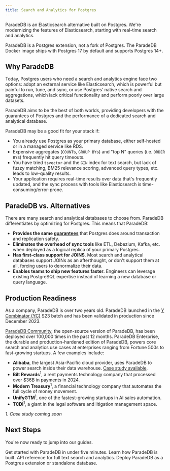 ```yaml
---
title: Search and Analytics for Postgres
---
```


ParadeDB is an Elasticsearch alternative built on Postgres. We're modernizing the features of Elasticsearch,
starting with real-time search and analytics.

ParadeDB is a Postgres extension, not a fork of Postgres. The ParadeDB Docker image ships with Postgres 17
by default and supports Postgres 14+.

## Why ParadeDB

Today, Postgres users who need a search and analytics engine face two options: adopt an external service like
Elasticsearch, which is powerful but painful to run, tune, and sync, or use Postgres’ native search and
aggregations, which lack critical functionality and perform poorly over large datasets.

ParadeDB aims to be the best of both worlds, providing developers with the guarantees of Postgres and the
performance of a dedicated search and analytical database.

ParadeDB may be a good fit for your stack if:

- You already use Postgres as your primary database, either self-hosted or in a managed service like RDS.
- Expensive aggregates (`COUNT`s, `GROUP BY`s) and "top N" queries (i.e. `ORDER BY`s) frequently hit query timeouts.
- You have tried `tsvector` and the `GIN` index for text search, but lack of fuzzy matching,
  BM25 relevance scoring, advanced query types, etc. leads to low-quality results.
- Your application requires real-time results over data that's frequently updated, and the sync process with
  tools like Elasticsearch is time-consuming/error-prone.

## ParadeDB vs. Alternatives

There are many search and analytical databases to choose from. ParadeDB differentiates by optimizing for Postgres. This means that ParadeDB:

- **Provides the same [guarantees](/welcome/guarantees)** that Postgres does around transaction and replication
  safety.
- **Eliminates the overhead of sync tools** like ETL, Debezium, Kafka, etc. when deployed as a logical replica of your primary Postgres.
- **Has first-class support for JOINS**. Most search and analytical databases support JOINs as an afterthought, or don't support them at all, forcing users to denormalize their data.
- **Enables teams to ship new features faster**. Engineers can leverage existing PostgreSQL expertise instead of learning a new database or query language.

## Production Readiness

As a company, ParadeDB is over two years old. ParadeDB launched in the [Y Combinator (YC)](https://ycombinator.com) S23 batch and has been validated in
production since December 2023.

[ParadeDB Community](https://github.com/paradedb/paradedb), the open-source version of ParadeDB, has been deployed over 100,000 times in the past 12 months.
ParadeDB Enterprise, the durable and production-hardened edition
of ParadeDB, powers core search and analytics use cases at enterprises ranging from Fortune 500s to fast-growing startups. A few
examples include:

- **Alibaba**, the largest Asia-Pacific cloud provider, uses ParadeDB to power search inside their data warehouse. [Case study available](https://paradedb.com/blog/case_study_alibaba).
- **Bilt Rewards**<sup>1</sup>, a rent payments technology company that processed over $36B in payments in 2024.
- **Modern Treasury**<sup>1</sup>, a financial technology company that automates the full cycle of money movement.
- **UnifyGTM**<sup>1</sup>, one of the fastest-growing startups in AI sales automation.
- **TCDI**<sup>1</sup>, a giant in the legal software and litigation management space.

_1. Case study coming soon_

## Next Steps

You're now ready to jump into our guides.

<CardGroup cols={2}>
  <Card
    title="Getting Started"
    icon="forward-fast"
    href="/documentation/getting-started"
  >
    Get started with ParadeDB in under five minutes.
  </Card>
  <Card
    title="Architecture"
    icon="diagram-project"
    href="/welcome/architecture"
  >
    Learn how ParadeDB is built.
  </Card>
  <Card
    title="Reference"
    icon="magnifying-glass"
    href="/documentation/full-text/overview"
  >
    API reference for full text search and analytics.
  </Card>
  <Card title="Deploy" icon="server" href="/deploy">
    Deploy ParadeDB as a Postgres extension or standalone database.
  </Card>
</CardGroup>
